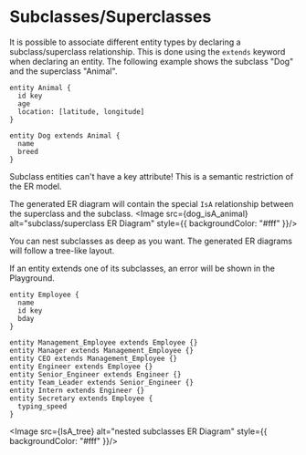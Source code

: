 
# Subclasses/Superclasses
  It is possible to associate different entity types by declaring a subclass/superclass relationship. This is done using the `extends` keyword when declaring
  an entity. The following example shows the subclass "Dog" and the superclass "Animal". 

  ```erdoc
  entity Animal {
    id key
    age
    location: [latitude, longitude]
  }

  entity Dog extends Animal {
    name
    breed
  } 
  ```

  <Callout>
  Subclass entities can't have a key attribute! This is a semantic restriction of the ER model.
  </Callout>

  The generated ER diagram will contain the special `IsA` relationship between the superclass and the subclass.
  <Image src={dog_isA_animal} alt="subclass/superclass ER Diagram" style={{ backgroundColor: "#fff" }}/>

  You can nest subclasses as deep as you want. The generated ER diagrams will follow a tree-like layout.

  <Callout>
   If an entity extends one of its subclasses, an error will be shown in the Playground.
  </Callout>
  
  ```erdoc
  entity Employee {
    name
    id key
    bday
  }

  entity Management_Employee extends Employee {}
  entity Manager extends Management_Employee {}
  entity CEO extends Management_Employee {}
  entity Engineer extends Employee {}
  entity Senior_Engineer extends Engineer {}
  entity Team_Leader extends Senior_Engineer {}
  entity Intern extends Engineer {}
  entity Secretary extends Employee {
    typing_speed
  }
  ```

  <Image src={IsA_tree} alt="nested subclasses ER Diagram" style={{ backgroundColor: "#fff" }}/>
